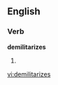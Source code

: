 
==English==

===Verb===
'''demilitarizes'''

# {{third-person singular of|[[demilitarize]]}}

[[vi:demilitarizes]]